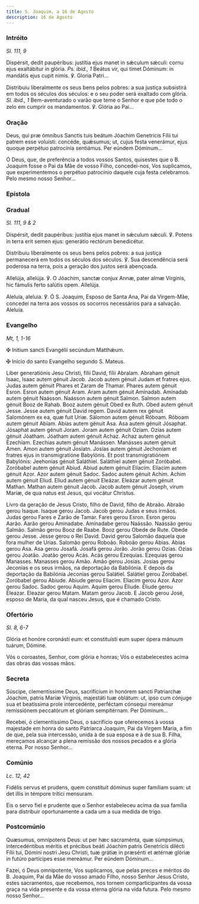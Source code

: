 ```yaml
---
title: S. Joaquim, a 16 de Agosto
description: 16 de Agosto
---
```


### Intróito

<em>Sl. 111, 9</em>

<div class="side-by-side not-content">

Dispérsit, dedit paupéribus: justítia ejus manet in sǽculum sǽculi: cornu ejus exaltábitur in glória. <em>Ps. ibid., 1</em> Beátus vir, qui timet Dóminum: in mandátis ejus cupit nimis. ℣. Gloria Patri...

Distribuiu liberalmente os seus bens pelos pobres: a sua justiça subsistirá em todos os séculos dos séculos: e o seu poder será exaltado com glória. <em>Sl. ibid., 1</em> Bem-aventurado o varão que teme o Senhor e que põe todo o zelo em cumprir os mandamentos. ℣. Glória ao Pai...

</div>

### Oração

<div class="side-by-side not-content">

Deus, qui præ ómnibus Sanctis tuis beátum Jóachim Genetrícis Fílii tui patrem esse voluísti: concéde, quǽsumus; ut, cujus festa venerámur, ejus quoque perpétuo patrocínia sentiámus. Per eúndem Dóminum...

Ó Deus, que, de preferência a todos vossos Santos, quisestes que o B. Joaquim fosse o Pai da Mãe de vosso Filho, concedei-nos, Vos suplicamos, que experimentemos o perpétuo patrocínio daquele cuja festa celebramos. Pelo mesmo nosso Senhor...

</div>

### Epístola


<LinkCard
  href="/missal/comum/14confessoresnaopontifices1#epístola"
  title="Confessores não Pontífices - Missa Os justi"
/>

### Gradual

<em>Sl. 111, 9 & 2</em>

<div class="side-by-side not-content">

Dispérsit, dedit paupéribus: justítia ejus manet in sǽculum sǽculi. ℣. Potens in terra erit semen ejus: generátio rectórum benedicétur.

Distribuiu liberalmente os seus bens pelos pobres: a sua justiça permanecerá em todos os séculos dos séculos. ℣. Sua descendência será poderosa na terra, pois a geração dos justos será abençoada.

Allelúja, allelúja. ℣. O Jóachim, sanctæ conjux Annæ, pater almæ Vírginis, hic fámulis ferto salútis opem. Allelúja.

Aleluia, aleluia. ℣. Ó S. Joaquim, Esposo de Santa Ana, Pai da Virgem-Mãe, concedei na terra aos vossos os socorros necessários para a salvação. Aleluia.

</div>

### Evangelho

<em>Mt, 1, 1-16</em>

<div class="side-by-side not-content">

<span class="cross text-red-500">✠</span> Initium sancti Evangélii secúndum Matthǽum.

<span class="cross text-red-500">✠</span> Início do santo Evangelho segundo S. Mateus.

Liber generatiónis Jesu Christi, fílii David, fílii Abralam. Abraham génuit Isaac, Isaac autem génuit Jacob. Jacob autem génuit Judam et fratres ejus. Judas autem génuit Phares et Zaram de Thamar. Phares autem génuit Esron. Esron autem génuit Aram. Aram autem génuit Amínadab. Amínadab autem génuit Naásson. Naásson autem génuit Salmon. Salmon autem génuit Booz de Rahab. Booz autem génuit Obed ex Ruth. Obed autem génuit Jesse. Jesse autem génuit David regem. David autem rex génuit Salomónem ex ea, quæ fuit Uriæ. Sálomon autem génuit Róboam. Róboam autem génuit Abíam. Abías autem génuit Asa. Asa autem génuit Jósaphat. Jósaphat autem génuit Joram. Joram autem génuit Ozíam. Ozías autem génuit Jóatham. Jóatham autem génuit Achaz. Achaz autem génuit Ezechíam. Ezechias autem génuit Manássen. Manásses autem génuit Amen. Amon autem génuit Josíatn. Josías autem génuit Jechoníam et fratres ejus in transmigratióne Babylónis. Et post transmigratiónem Babylónis: Jeehonías génuit Saláthiel. Saláthiel autem génuit Zoróbabel. Zoróbabel autem génuit Abiud. Abiud autem génuit Elíacim. Elíacim autem génuit Azor. Azor autem génuit Sadoc. Sadoc autem génuit Achim. Achim autem génuit Eliud. Eliud autem génuit Eleázar. Eleázar autem génuit Mathan. Mathan autem génuit Jacob. Jacob autem génuit Joseph, virum Mariæ, de qua natus est Jesus, qui vocátur Christus.

Livro da geração de Jesus Cristo, filho de David, filho de Abraão. Abraão gerou Isaque. Isaque gerou Jacob. Jacob gerou Judas e seus irmãos. Judas gerou Fares e Zarão de Tamar. Fares gerou Esron. Esron gerou Aarão. Aarão gerou Aminadabe. Aminadabe gerou Naássão. Naássão gerou Salmão. Salmão gerou Booz de Raabe. Booz gerou Obede de Rute. Obede gerou Jesse. Jesse gerou o Rei David. David gerou Salomão daquela que fora mulher de Urias. Salomão gerou Roboão. Roboão gerou Abias. Abias gerou Asa. Asa gerou Josafá. Josafá gerou Jorão. Jorão gerou Ozias. Ozias gerou Joatão. Joatão gerou Acás. Acás gerou Ezequias. Ezequias gerou Manasses. Manasses gerou Amão. Amão gerou Josias. Josias gerou Jeconias e os seus irmãos, na deportação da Babilónia. E depois da deportação da Babilónia Jeconias gerou Salátiel. Salátiel gerou Zoróbabel. Zoróbabel gerou Abiude. Abiude gerou Eliacim. Eliacim gerou Azor. Azor gerou Sadoc. Sadoc gerou Aquim. Aquim gerou Éliude. Éliude gerou Eleazar. Eleazar gerou Matam. Matam gerou Jacob. E Jacob gerou José, esposo de Maria, da qual nasceu Jesus, que é chamado Cristo.

</div>

### Ofertório

<em>Sl. 8, 6-7</em>

<div class="side-by-side not-content">

Glória et honóre coronásti eum: et constituísti eum super ópera mánuum tuárum, Dómine.

Vós o coroastes, Senhor, com glória e honras; Vós o estabelecestes acima das obras das vossas mãos.

</div>

### Secreta

<div class="side-by-side not-content">

Súscipe, clementíssime Deus, sacrifícium in honórem sancti Patriarchæ Jóachim, patris Maríæ Vírginis, majestáti tuæ oblátum: ut, ipso cum cónjuge sua et beatíssima prole intercedénte, perféctam cónsequi mereámur remissiónem peccatórum et glóriam sempitérnam. Per Dóminum...

Recebei, ó clementíssimo Deus, o sacrifício que oferecemos à vossa majestade em honra do santo Patriarca Joaquim, Pai da Virgem Maria, a fim de que, pela sua intercessão, unida à de sua esposa e à de sua B. Filha, mereçamos alcançar a plena remissão dos nossos pecados e a glória eterna. Por nosso Senhor...

</div>

### Comúnio

<em>Lc. 12, 42</em>

<div class="side-by-side not-content">

Fidélis servus et prudens, quem constítuit dóminus super famíliam suam: ut det illis in témpore trítici mensuram.

Eis o servo fiel e prudente que o Senhor estabeleceu acima da sua família para distribuir oportunamente a cada um a sua medida de trigo.

</div>

### Postcomúnio

<div class="side-by-side not-content">

Quæsumus, omnípotens Deus: ut per hæc sacraménta, quæ súmpsimus, intercedéntibus méritis et précibus beáti Jóachim patris Genetrícis dilécti Fílii tui, Dómini nostri Jesu Christi, tuæ grátiæ in præsénti et ætérnæ glóriæ in futúro partícipes esse mereámur. Per eúndem Dóminum...

Fazei, ó Deus omnipotente, Vos suplicamos, que pelas preces e méritos do B. Joaquim, Pai da Mãe do vosso amado Filho, nosso Senhor Jesus Cristo, estes sacramentos, que recebemos, nos tornem comparticipantes da vossa graça na vida presente e da vossa eterna glória na vida futura. Pelo mesmo nosso Senhor...

</div>
